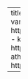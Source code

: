 ---
title: Wrapping Up
order: 9
readings:
- key: vanatteveldtWhenCommunicationMeets2018
  url: https://doi.org/10.1080/19312458.2018.1458084
- key: olteanuSocialDataBiases2019
  url: https://doi.org/10.3389/fdata.2019.00013
#  - key: atheyPredictionUsingBig2017
#    url: https://doi.org/10.1126/science.aal4321

---